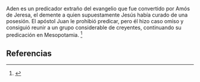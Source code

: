 Aden es un predicador extraño del evangelio que fue convertido por Amós de Jeresa, el demente a quien supuestamente Jesús había curado de una posesión. El apóstol Juan le prohibió predicar, pero él hizo caso omiso y consiguió reunir a un grupo considerable de creyentes, continuando su predicación en Mesopotamia. <ref name="n0">{{lib|LU|159|2}}</ref> 

== Referencias ==

<references/>
